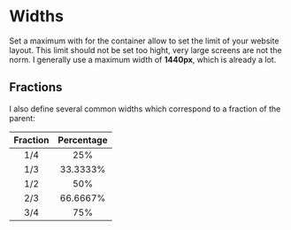 <Meta title="Settings/Widths" />

# Widths

Set a maximum with for the container allow to set the limit of your website layout. This limit should not be set too hight, very large screens are not the norm. I generally use a maximum width of **1440px**, which is already a lot.

## Fractions

I also define several common widths which correspond to a fraction of the parent:

| Fraction | Percentage |
| :-------:|:----------:|
| 1/4      | 25%        |
| 1/3      | 33.3333%   |
| 1/2      | 50%        |
| 2/3      | 66.6667%   |
| 3/4      | 75%        |
